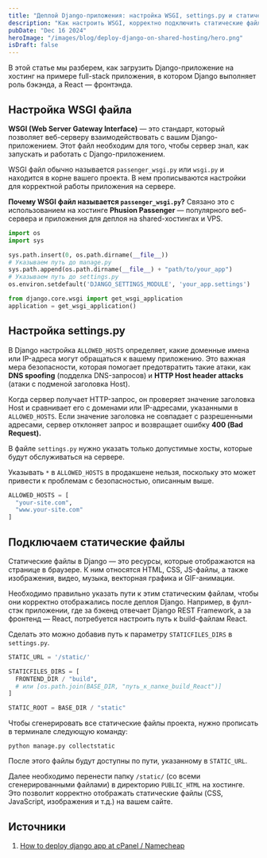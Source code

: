 ```yaml
---
title: "Деплой Django-приложения: настройка WSGI, settings.py и статических файлов"
description: "Как настроить WSGI, корректно подключить статические файлы и обеспечить бесперебойную работу Django приложения с React фронтендом на сервере"
pubDate: "Dec 16 2024"
heroImage: "/images/blog/deploy-django-on-shared-hosting/hero.png"
isDraft: false
---
```


В этой статье мы разберем, как загрузить Django-приложение на хостинг на примере full-stack приложения, в котором Django выполняет роль бэкэнда, а React — фронтэнда.

## Настройка WSGI файла

**WSGI (Web Server Gateway Interface)** — это стандарт, который позволяет веб-серверу взаимодействовать с вашим Django-приложением. Этот файл необходим для того, чтобы сервер знал, как запускать и работать с Django-приложением.

WSGI файл обычно называется `passenger_wsgi.py` или `wsgi.py` и находится в корне вашего проекта. В нем прописываются настройки для корректной работы приложения на сервере.

**Почему WSGI файл называется `passenger_wsgi.py`?** Связано это с использованием на хостинге **Phusion Passenger** — популярного веб-сервера
и приложения для деплоя на shared-хостингах и VPS.

```python title="passenger_wsgi.py"
import os
import sys

sys.path.insert(0, os.path.dirname(__file__))
# Указываем путь до manage.py
sys.path.append(os.path.dirname(__file__) + "path/to/your_app")
# Указываем путь до settings.py
os.environ.setdefault('DJANGO_SETTINGS_MODULE', 'your_app.settings')

from django.core.wsgi import get_wsgi_application
application = get_wsgi_application()
```

## Настройка settings.py

В Django настройка `ALLOWED_HOSTS` определяет, какие доменные имена или IP-адреса могут обращаться к вашему приложению. Это важная мера безопасности, которая помогает предотвратить такие атаки, как **DNS spoofing** (подделка DNS-запросов) и **HTTP Host header attacks** (атаки с подменой заголовка Host).

Когда сервер получает HTTP-запрос, он проверяет значение заголовка Host и сравнивает его с доменами или IP-адресами, указанными в `ALLOWED_HOSTS`. Если значение заголовка не совпадает с разрешенными адресами, сервер отклоняет запрос и возвращает ошибку **400 (Bad Request).**

В файле `settings.py` нужно указать только допустимые хосты, которые будут обслуживаться на сервере.

Указывать `*` в `ALLOWED_HOSTS` в продакшене нельзя, поскольку это может привести к проблемам с безопасностью, описанным выше.

```python title="settings.py"
ALLOWED_HOSTS = [
  "your-site.com",
  "www.your-site.com"
]
```

## Подключаем статические файлы

Статические файлы в Django — это ресурсы, которые отображаются на странице в браузере. К ним относятся HTML, CSS, JS-файлы, а также изображения, видео, музыка, векторная графика и GIF-анимации.

Необходимо правильно указать пути к этим статическим файлам, чтобы они корректно отображались после деплоя Django. Например, в фулл-стэк приложении, где за бэкенд отвечает Django REST Framework, а за фронтенд — React, потребуется настроить путь к build-файлам React.

Сделать это можно добавив путь к параметру `STATICFILES_DIRS` в `settings.py`.

```python title="settings.py" {3-6}
STATIC_URL = '/static/'

STATICFILES_DIRS = [
  FRONTEND_DIR / "build",
  # или [os.path.join(BASE_DIR, "путь_к_папке_build_React")]
]

STATIC_ROOT = BASE_DIR / "static"
```

Чтобы сгенерировать все статические файлы проекта, нужно прописать в терминале следующую команду:

```shell title="Terminal"
python manage.py collectstatic
```

После этого файлы будут доступны по пути, указанному в `STATIC_URL`.

Далее необходимо перенести папку `/static/` (со всеми сгенерированными файлами) в директорию `PUBLIC_HTML` на хостинге. Это позволит корректно отображать статические файлы (CSS, JavaScript, изображения и т.д.) на вашем сайте.

## Источники

1. [How to deploy django app at cPanel / Namecheap](https://medium.com/@whitedodox/how-to-deploy-django-app-at-cpanel-namecheap-188ca5262f57)
